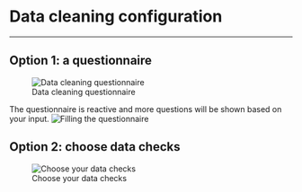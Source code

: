 # Data cleaning configuration

***

## Option 1: a questionnaire

![Data cleaning questionnaire](img/bdclean_questionnaire-empty.png "bdclean-questionnaire-empty")

The questionnaire is reactive and more questions will be shown based on your input. 
![Filling the questionnaire](img/bdclean_questionnaire-full.png "bdclean-questionnaire-full")


## Option 2: choose data checks

![Choose your data checks](img/bdclean_data-checks.png "bdclean-ddata-checks")



